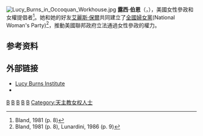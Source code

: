 [[File:Lucy_Burns_in_Occoquan_Workhouse.jpg|thumb]]
'''露西·伯恩'''（{{lang-en|Lucy Burns}}，{{bd|1879年|7月28日|1966年|12月22日|}}），美國女性參政和女權提倡者<ref name="autogenerated19">Bland, 1981 (p. 8)</ref>。她和她的好友[[艾麗斯·保爾|艾麗斯·保爾]]共同建立了[[全國婦女黨|全國婦女黨]](National Woman's Party)<ref>Bland, 1981 (p. 8), Lunardini, 1986 (p. 9)</ref>，推動美國聯邦政府立法通過女性參政的權力。

==参考资料==
{{Reflist}}

==外部链接==
* [http://lucyburns.org/ Lucy Burns Institute]
* {{Find a Grave|9671049|Lucy Burns|work=Social reformer, Suffragette|author=R. Digati|date=October 18, 2004|accessdate=Aug 17, 2011}}

{{Portal|女权主义}}

{{Authority control}}
{{us-bio-stub}}

[[Category:美國社會運動者|B]]
[[Category:耶魯大學校友|B]]
[[Category:牛津大學校友|B]]
[[Category:愛爾蘭裔美國人|B]]
[[Category:紐約市人|B]]
[[Category:天主教女权人士|Category:天主教女权人士]]